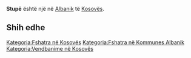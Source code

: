 {{Fshat në 
 | Emri                = Stupë
 | EmriAlt                = 
 | NAME_SHORT_FORM=      
 | NAME_GENERIC=      
 | NAME_SORT_NAME_RO=      STUPE
 | FULL_NAME_RO = Stupë
 | FULL_NAME_ND_RO=Stupe
 | SORT_NAME_RG=STUPE
 | FULL_NAME_RG=Stupë
 | FULL_NAME_ND_RG=Stupe
 | SRP_NAME_SHORT_FORM=      
 | SRP_NAME_GENERIC=      
 | SRP_NAME_SORT_NAME_RO=      
 | SRP_FULL_NAME_RO = 
 | SRP_FULL_NAME_ND_RO=
 | SRP_SORT_NAME_RG=
 | SRP_FULL_NAME_RG=
 | SRP_FULL_NAME_ND_RG=
 | Emri (Rasa dhanore) = 
 | Figura              = 
 | Shteti              = Kosovo
 | Komuna              = Albanik
 | Kodi postar         = 
 | Sipërfaqja          = 

 | Popullsia           = 

 | Regj. i popullsisë  = 
 | Dend. e popullsisë  = 
 | Faqja zyrtare       = 
 <!--- Koordinatat ----> 
 | Gjerësia            = 42.67
 | Gjatësia            = 20.475556
 | Lartësia            = 
}}
'''Stupë''' është një [[]] në [[Albanik]] të [[Kosovës]].

<!-- == Gjeografia == -->
<!-- == Historia == -->
<!-- == Demografia == -->
== Shih edhe ==
{{Komuna Albanik}}
{{Kosovo-Administrata-Cung}}

[[Kategoria:Fshatra në Kosovës]]
[[Kategoria:Fshatra në Kommunes Albanik]]
[[Kategoria:Vendbanime në Kosovës]]